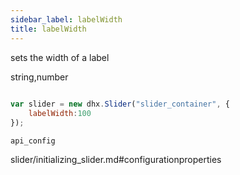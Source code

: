 ```yaml
---
sidebar_label: labelWidth
title: labelWidth
---
```



          


<Short>
 
sets the width of a label





</Short>



<Type>
 string,number


</Type>


~~~js
 
var slider = new dhx.Slider("slider_container", {
    labelWidth:100
});


~~~
	api_config

<Descr>
 



</Descr>


 slider/initializing_slider.md#configurationproperties
